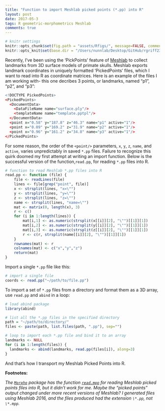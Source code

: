 ```yaml
---
title: "Function to import Meshlab picked points (*.pp) into R"
layout: post
date: 2017-05-3
tags: R geometric-morphometrics Meshlab 
comments: true
---
```


```r
# knitr settings
knitr::opts_chunk$set(fig.path = "assets/Rfigs/", message=FALSE, comment=" ")
knitr::opts_knit$set(base.dir = "/Users/nunnlab/Desktop/GitHub/rgriff23.github.io/", base.url = "/")
```

Recently, I've been using the 'PickPoints' feature of  [Meshlab](http://www.meshlab.net/) to collect landmarks from 3D surface models of primate skulls. Meshlab exports landmark coordinates in uniquely formatted 'PickedPoints' files, which I want to read into R as coordinate matrices. Here is an example of the files I am working with- this one decribes 3 points, or landmarks, named "p1", "p2", and "p3":

```r
<!DOCTYPE PickedPoints>
<PickedPoints>
  <DocumentData>
    <DataFileName name="surface.ply"/>
    <templateName name="template.pptpl"/>
  </DocumentData>
  <point x="0.58" y="187.8" z="46.3" name="p1" active="1"/>
  <point x="0.09" y="169.2" z="31.9" name="p2" active="1"/>
  <point x="0.96" y="161.2" z="34.8" name="p3" active="1"/>
</PickedPoints>
```

For some reason, the order of the `<point/>` parameters, `x`, `y`, `z`, `name`, and `active`, varies unpredictably in saved `*.pp` files. Failure to recognize this quirk doomed my first attempt at writing an import function. Below is the successful version of the function,`read.pp`, for reading `*.pp` files into R.

```r
# function to read Meshlab *.pp files into R
read.pp <- function (file) {
	file <- readLines(file)
	lines <- file[grep("point", file)]
	x <- strsplit(lines, "x=\"")
	y <- strsplit(lines, "y=\"")
	z <- strsplit(lines, "z=\"")
	name <- strsplit(lines, "name=\"")
	mat <- matrix(0, length(x), 3)
	r <- c()
	for (i in 1:length(lines)) {
		mat[i,1] <- as.numeric(strsplit(x[[i]][2], "\"")[[1]][1])
		mat[i,2] <- as.numeric(strsplit(y[[i]][2], "\"")[[1]][1])
		mat[i,3] <- as.numeric(strsplit(z[[i]][2], "\"")[[1]][1])
		r <- c(r, strsplit(name[[i]][2], "\"")[[1]][1])
	}
	rownames(mat) <- r 
	colnames(mat) <- c("x","y","z")
	return(mat)
}
```

Import a single `*.pp` file like this:

```r
# import a single file
coords <- read.pp("~/path/to/file.pp")
```

To import a set of `*.pp` files from a directory and format them as a 3D array, use `read.pp` and `abind` in a loop: 

```r
# load abind package
library(abind)

# list all the *.pp files in the specified directory
path = "~/path/to/directory/"
files <- paste(path, list.files(path, ".pp"), sep="")

# loop to import each *.pp file and bind it to an array
landmarks <- NULL
for (i in 1:length(files)) {
  landmarks <- abind(landmarks, read.pp(files[i]), along=3)
}
```

And that's how I transport my Meshlab Picked Points into R.

**Footnotes:**

*The [`Morpho`](https://cran.r-project.org/web/packages/Morpho/index.html) package has the function [`read.mpp`](https://rdrr.io/cran/Morpho/man/read.mpp.html) for reading Meshlab picked points files into R, but it didn't work for me. Maybe the "picked points" output changed under more recent versions of Meshlab? I generated files using Meshlab 2016, and the files produced had the extension `\*.pp`, not `\*.mpp`. *
